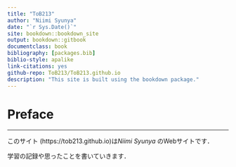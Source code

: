```yaml
---
title: "ToB213"
author: "Niimi Syunya"
date: "`r Sys.Date()`"
site: bookdown::bookdown_site
output: bookdown::gitbook
documentclass: book
bibliography: [packages.bib]
biblio-style: apalike
link-citations: yes
github-repo: ToB213/ToB213.github.io
description: "This site is built using the bookdown package."
---
```


# Preface {.unnumbered}

------------------------------------------------------------------------

このサイト ([https://tob213.github.io](https://tob213.github.io){.uri style="text-decoration: none;"})は*Niimi Syunya* のWebサイトです．

学習の記録や思ったことを書いていきます．
